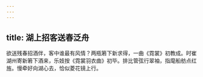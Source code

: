 ```yaml
---
---
---
```

title: 湖上招客送春泛舟
---



欲送残春招酒伴，客中谁最有风情？两瓶箬下新求得，一曲《霓裳》初教成。时崔湖州寄新箬下酒来，乐妓按《霓裳羽衣曲》初毕。排比管弦行翠袖，指麾船舫点红旌。慢牵好向湖心去，恰似菱花镜上行。